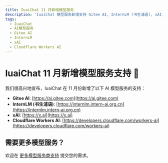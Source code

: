 ```yaml
---
title: IuaiChat 11 月新增模型服务
description: 'IuaiChat 模型服务新增支持 Gitee AI, InternLM (书生浦语), xAI, Cloudflare WorkersAI'
tags:
  - IuaiChat
  - AI模型服务
  - Gitee AI
  - InternLM
  - xAI
  - Cloudflare Workers AI
---
```


# IuaiChat 11 月新增模型服务支持 🎉

我们很高兴地宣布，IuaiChat 在 11 月份新增了以下 AI 模型服务的支持：

- **Gitee AI**: [https://ai.gitee.com](https://ai.gitee.com)
- **InternLM (书生浦语)**: [https://internlm.intern-ai.org.cn](https://internlm.intern-ai.org.cn)
- **xAI**: [https://x.ai](https://x.ai)
- **Cloudflare Workers AI**: [https://developers.cloudflare.com/workers-ai](https://developers.cloudflare.com/workers-ai)

## 需要更多模型服务？

欢迎在 [更多模型服务商支持](https://github.com/lobehub/lobe-chat/discussions/1284) 提交您的需求。
